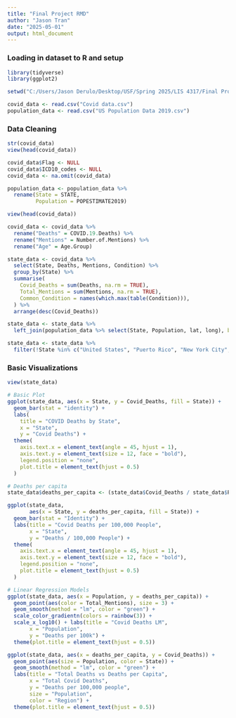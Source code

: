 ---
title: "Final Project RMD"
author: "Jason Tran"
date: "2025-05-01"
output: html_document
---

### Loading in dataset to R and setup###
```{r}
library(tidyverse)
library(ggplot2)

setwd("C:/Users/Jason Derulo/Desktop/USF/Spring 2025/LIS 4317/Final Project")

covid_data <- read.csv("Covid data.csv")
population_data <- read.csv("US Population Data 2019.csv")
```

### Data Cleaning ###
```{r}
str(covid_data)
view(head(covid_data))

covid_data$Flag <- NULL
covid_data$ICD10_codes <- NULL
covid_data <- na.omit(covid_data)

population_data <- population_data %>%
  rename(State = STATE,
         Population = POPESTIMATE2019)

view(head(covid_data))

covid_data <- covid_data %>%
  rename("Deaths" = COVID.19.Deaths) %>%
  rename("Mentions" = Number.of.Mentions) %>%
  rename("Age" = Age.Group)

state_data <- covid_data %>%
  select(State, Deaths, Mentions, Condition) %>%
  group_by(State) %>%
  summarise(
    Covid_Deaths = sum(Deaths, na.rm = TRUE),
    Total_Mentions = sum(Mentions, na.rm = TRUE),
    Common_Condition = names(which.max(table(Condition))),
  ) %>%
  arrange(desc(Covid_Deaths))

state_data <- state_data %>%
  left_join(population_data %>% select(State, Population, lat, long), by = "State")

state_data <- state_data %>%
  filter(!State %in% c("United States", "Puerto Rico", "New York City", "District of Columbia"))
```

### Basic Visualizations ###
```{r}
view(state_data)

# Basic Plot
ggplot(state_data, aes(x = State, y = Covid_Deaths, fill = State)) +
  geom_bar(stat = "identity") +
  labs(
    title = "COVID Deaths by State",
    x = "State",
    y = "Covid Deaths") +
  theme(
    axis.text.x = element_text(angle = 45, hjust = 1),
    axis.text.y = element_text(size = 12, face = "bold"),
    legend.position = "none",
    plot.title = element_text(hjust = 0.5)
  )

# Deaths per capita
state_data$deaths_per_capita <- (state_data$Covid_Deaths / state_data$Population) * 100000

ggplot(state_data, 
       aes(x = State, y = deaths_per_capita, fill = State)) +
  geom_bar(stat = "Identity") +
  labs(title = "Covid Deaths per 100,000 People",
       x = "State",
       y = "Deaths / 100,000 People") +
  theme(
    axis.text.x = element_text(angle = 45, hjust = 1),
    axis.text.y = element_text(size = 12, face = "bold"),
    legend.position = "none",
    plot.title = element_text(hjust = 0.5)
  )

# Linear Regression Models
ggplot(state_data, aes(x = Population, y = deaths_per_capita)) +
  geom_point(aes(color = Total_Mentions), size = 3) +
  geom_smooth(method = "lm", color = "green") +
  scale_color_gradientn(colors = rainbow(3)) +
  scale_x_log10() + labs(title = "Covid Deaths LM",
       x = "Population",
       y = "Deaths per 100k") +
  theme(plot.title = element_text(hjust = 0.5))

ggplot(state_data, aes(x = deaths_per_capita, y = Covid_Deaths)) +
  geom_point(aes(size = Population, color = State)) +
  geom_smooth(method = "lm", color = "green") +
  labs(title = "Total Deaths vs Deaths per Capita",
       x = "Total Covid Deaths",
       y = "Deaths per 100,000 people",
       size = "Population",
       color = "Region") +
  theme(plot.title = element_text(hjust = 0.5))
```
